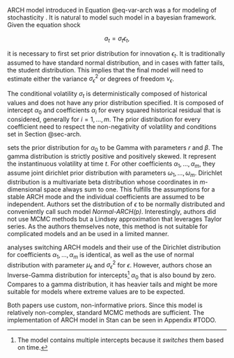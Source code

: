 ARCH model introduced in Equation @eq-var-arch was a \enquote{quantum jump} for modeling of stochasticity 
\parencite[Chap. 5]{GewekeEtAl2013_OxfordHandbookBayesian}. It is natural to model such model in a bayesian framework. Given the equation shock

$$
a_t = \sigma_t \epsilon_t,
$$

it is necessary to first set prior distribution for innovation $\epsilon_t$. It is traditionally assumed to have standard normal distribution, and
in cases with fatter tails, the student distribution. This implies that the final model will need to estimate either the variance $\sigma^2_\epsilon$ or
degrees of freedom $\nu_\epsilon$.

The conditional volatility $\sigma_t$ is deterministically composed of historical values and does not have any prior distribution specified. It is
composed of intercept $\alpha_0$ and coefficients $\alpha_i$ for every squared historical residual that is considered, generally for $i = 1, \dots, m$.
The prior distribution for every coefficient need to respect the non-negativity of volatility and conditions set in Section @sec-arch. 

\parencite[Chap. 1]{AriPapadopoulos2016_BayesianEstimationParameters} sets the prior distribution for $\alpha_0$ to be Gamma with parameters $r$ and 
$\beta$. The gamma distribution is strictly positive and positively skewed. It represent the instantinuous volatility at time $t$. For other 
coefficients $\alpha_1, \dots, \alpha_m$, they assume joint dirichlet prior distribution with parameters $\omega_1, \dots, \omega_m$. 
Dirichlet distribution is a multivariate beta distribution whose coordinates in $m$-dimensional space always sum to one. This fulfills the assumptions
for a stable ARCH mode and the individual coefficients are assumed to be independent. Authors set the distribution of $\epsilon$ to be normally
distributed and conveniently call such model *Normal-ARCH(p)*. Interestingly, authors did not use MCMC methods but a Lindsey approximation that
leverages Taylor series. As the authors themselves note, this method is not suitable for complicated models and an be used in a limited manner.

\parencite{KaufmannFruhwirth-Schnatter2002_BayesianAnalysisSwitching} analyses switching ARCH models and their use of the Dirichlet distribution 
for coefficients $\alpha_1, \dots, \alpha_m$ is identical, as well as the use of normal distribution with parameter $\mu_\epsilon$ and 
$\sigma^2_\epsilon$ for $\epsilon$. However, authors chose an Inverse-Gamma distribution for intercepts[^interps] $\alpha_0$ that is 
also bound by zero. Compares to a gamma distribution, it has heavier tails and might be more suitable for models where extreme values are to be 
expected.

[^interps]: The model contains multiple intercepts because it *switches* them based on time.

Both papers use custom, non-informative priors. Since this model is relatively non-complex, standard MCMC methods are sufficient. The implementation
of ARCH model in Stan can be seen in Appendix #TODO.